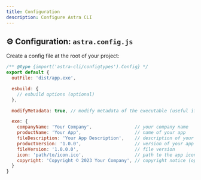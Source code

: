 ```yaml
---
title: Configuration
description: Configure Astra CLI
---
```

## ⚙️ Configuration: `astra.config.js`

Create a config file at the root of your project:

```js
/** @type {import('astra-cli/configtypes').Config} */
export default {
  outFile: 'dist/app.exe',

  esbuild: {
    // esbuild options (optional)
  },

  modifyMetadata: true, // modify metadata of the executable (useful if you have macOS and don't have wine installed)

  exe: {
    companyName: 'Your Company',                // your company name
    productName: 'Your App',                    // name of your app
    fileDescription: 'Your App Description',    // description of your app
    productVersion: '1.0.0',                    // version of your app
    fileVersion: '1.0.0.0',                     // file version
    icon: 'path/to/icon.ico',                   // path to the app icon (optional)
    copyright: 'Copyright © 2023 Your Company', // copyright notice (optional)
  }
}
```